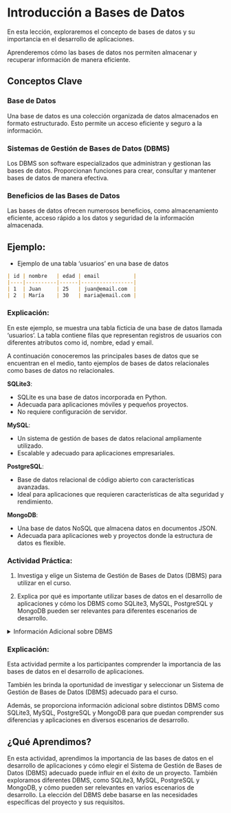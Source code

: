 # Introducción a Bases de Datos

En esta lección, exploraremos el concepto de bases de datos y su importancia en el desarrollo de aplicaciones. 

Aprenderemos cómo las bases de datos nos permiten almacenar y recuperar información de manera eficiente.

<!-- ![](images/database.png){fig-align="center" width="400"} -->

## Conceptos Clave

### Base de Datos

Una base de datos es una colección organizada de datos almacenados en formato estructurado. Esto permite un acceso eficiente y seguro a la información.

### Sistemas de Gestión de Bases de Datos (DBMS)

Los DBMS son software especializados que administran y gestionan las bases de datos. Proporcionan funciones para crear, consultar y mantener bases de datos de manera efectiva.

### Beneficios de las Bases de Datos

Las bases de datos ofrecen numerosos beneficios, como almacenamiento eficiente, acceso rápido a los datos y seguridad de la información almacenada.

## Ejemplo:

- Ejemplo de una tabla 'usuarios' en una base de datos

```markdown
| id | nombre   | edad | email           |
|----|----------|------|-----------------|
| 1  | Juan     | 25   | juan@email.com  |
| 2  | María    | 30   | maria@email.com |
```
### Explicación:

En este ejemplo, se muestra una tabla ficticia de una base de datos llamada 'usuarios'. La tabla contiene filas que representan registros de usuarios con diferentes atributos como id, nombre, edad y email.

A continuación conoceremos las principales bases de datos que se encuentran en el medio, tanto ejemplos de bases de datos relacionales como bases de datos no relacionales.

**SQLite3**:

- SQLite es una base de datos incorporada en Python.
- Adecuada para aplicaciones móviles y pequeños proyectos.
- No requiere configuración de servidor.

**MySQL**:

- Un sistema de gestión de bases de datos relacional ampliamente utilizado.
- Escalable y adecuado para aplicaciones empresariales.

**PostgreSQL**:

- Base de datos relacional de código abierto con características avanzadas.
- Ideal para aplicaciones que requieren características de alta seguridad y rendimiento.

**MongoDB**:

- Una base de datos NoSQL que almacena datos en documentos JSON.
- Adecuada para aplicaciones web y proyectos donde la estructura de datos es flexible.

:::{.callout-tip}

### Actividad Práctica:

1. Investiga y elige un Sistema de Gestión de Bases de Datos (DBMS) para utilizar en el curso.

2. Explica por qué es importante utilizar bases de datos en el desarrollo de aplicaciones y cómo los DBMS como SQLite3, MySQL, PostgreSQL y MongoDB pueden ser relevantes para diferentes escenarios de desarrollo.
:::

<details>
    <summary>Información Adicional sobre DBMS</summary>

**Resumen:** En esta actividad práctica, se espera que investigues y elijas un Sistema de Gestión de Bases de Datos (DBMS) para utilizar en el curso. Además, se te pide que expliques por qué es importante utilizar bases de datos en el desarrollo de aplicaciones y cómo los DBMS como SQLite3, MySQL, PostgreSQL y MongoDB pueden ser relevantes en diferentes escenarios de desarrollo.

1. **Elección de un DBMS:**

   - Investiga los DBMS disponibles, como SQLite3, MySQL, PostgreSQL y MongoDB.
   - Considera factores como el tipo de proyecto, escalabilidad, seguridad y flexibilidad.
   - Elige un DBMS adecuado para el curso, teniendo en cuenta tus necesidades y los requisitos del proyecto.

2. **Importancia de las Bases de Datos:**

   - Las bases de datos son esenciales en el desarrollo de aplicaciones por varias razones:
     - **Almacenamiento eficiente:** Las bases de datos permiten almacenar grandes cantidades de datos de manera organizada y eficiente.
     - **Acceso rápido:** Los DBMS proporcionan métodos eficientes para buscar y recuperar datos rápidamente, lo que mejora el rendimiento de la aplicación.
     - **Seguridad de datos:** Las bases de datos ofrecen mecanismos de seguridad para proteger la información almacenada.
     - **Escalabilidad:** Algunos DBMS son escalables y pueden manejar crecimientos futuros de datos.
   - Dependiendo del tipo de aplicación, diferentes DBMS pueden ser más adecuados:
     - **SQLite3:** Ideal para aplicaciones móviles y proyectos pequeños. No requiere configuración de servidor.
     - **MySQL:** Ampliamente utilizado en aplicaciones empresariales. Escalable y con una comunidad sólida.
     - **PostgreSQL:** Adecuado para aplicaciones con necesidades avanzadas de seguridad y rendimiento.
     - **MongoDB:** Útil en proyectos donde la estructura de datos es flexible, como aplicaciones web.

3. **Elección Final:**

   - Elige el DBMS que mejor se adapte a tus necesidades y objetivos en el curso.
   - Considera las características específicas de tu proyecto y el tipo de aplicación que estás desarrollando.

4. **Conclusión:**

   - Resalta la importancia de seleccionar el DBMS adecuado para aprovechar al máximo su potencial en el desarrollo de aplicaciones.
   - Destaca que los DBMS mencionados (SQLite3, MySQL, PostgreSQL y MongoDB) son herramientas valiosas, cada una con sus propias fortalezas y aplicaciones.


</details>

### Explicación:

Esta actividad permite a los participantes comprender la importancia de las bases de datos en el desarrollo de aplicaciones. 

También les brinda la oportunidad de investigar y seleccionar un Sistema de Gestión de Bases de Datos (DBMS) adecuado para el curso. 

Además, se proporciona información adicional sobre distintos DBMS como SQLite3, MySQL, PostgreSQL y MongoDB para que puedan comprender sus diferencias y aplicaciones en diversos escenarios de desarrollo.

## ¿Qué Aprendimos?

En esta actividad, aprendimos la importancia de las bases de datos en el desarrollo de aplicaciones y cómo elegir el Sistema de Gestión de Bases de Datos (DBMS) adecuado puede influir en el éxito de un proyecto. También exploramos diferentes DBMS, como SQLite3, MySQL, PostgreSQL y MongoDB, y cómo pueden ser relevantes en varios escenarios de desarrollo. La elección del DBMS debe basarse en las necesidades específicas del proyecto y sus requisitos.